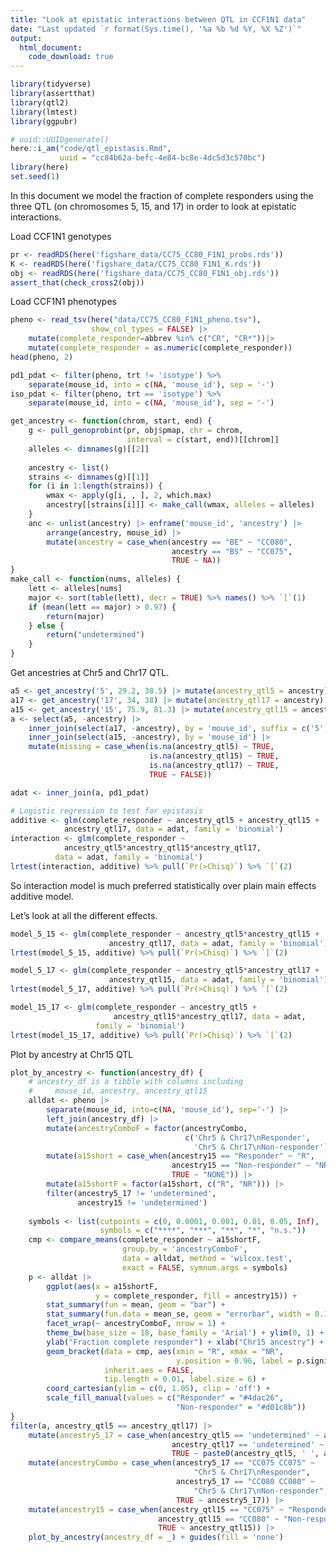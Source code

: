 ```yaml
---
title: "Look at epistatic interactions between QTL in CCF1N1 data"
date: "Last updated `r format(Sys.time(), '%a %b %d %Y, %X %Z')`"
output:
  html_document:
    code_download: true
---
```


```r
library(tidyverse)
library(assertthat)
library(qtl2)
library(lmtest)
library(ggpubr)

# uuid::UUIDgenerate()
here::i_am("code/qtl_epistasis.Rmd", 
           uuid = "cc84b62a-befc-4e84-bc8e-4dc5d3c570bc")
library(here)
set.seed(1)
```

In this document we model the fraction of complete responders using
the three QTL (on chromosomes 5, 15, and 17)
in order to look at epistatic interactions.


Load CCF1N1 genotypes
```r
pr <- readRDS(here('figshare_data/CC75_CC80_F1N1_probs.rds'))
K <- readRDS(here('figshare_data/CC75_CC80_F1N1_K.rds'))
obj <- readRDS(here('figshare_data/CC75_CC80_F1N1_obj.rds'))
assert_that(check_cross2(obj))
```

Load CCF1N1 phenotypes
```r
pheno <- read_tsv(here("data/CC75_CC80_F1N1_pheno.tsv"),
                  show_col_types = FALSE) |>
    mutate(complete_responder=abbrev %in% c("CR", "CR*"))|>
    mutate(complete_responder = as.numeric(complete_responder))
head(pheno, 2)

pd1_pdat <- filter(pheno, trt != 'isotype') %>%
    separate(mouse_id, into = c(NA, 'mouse_id'), sep = '-')
iso_pdat <- filter(pheno, trt == 'isotype') %>%
    separate(mouse_id, into = c(NA, 'mouse_id'), sep = '-')

```


```r
get_ancestry <- function(chrom, start, end) {
    g <- pull_genoprobint(pr, obj$pmap, chr = chrom, 
                          interval = c(start, end))[[chrom]]
    alleles <- dimnames(g)[[2]]
    
    ancestry <- list()
    strains <- dimnames(g)[[1]]
    for (i in 1:length(strains)) {
        wmax <- apply(g[i, , ], 2, which.max)
        ancestry[[strains[i]]] <- make_call(wmax, alleles = alleles)
    }
    anc <- unlist(ancestry) |> enframe('mouse_id', 'ancestry') |>
        arrange(ancestry, mouse_id) |>
        mutate(ancestry = case_when(ancestry == "BE" ~ "CC080",
                                    ancestry == "BS" ~ "CC075",
                                    TRUE ~ NA))
}
make_call <- function(nums, alleles) {
    lett <- alleles[nums]
    major <- sort(table(lett), decr = TRUE) %>% names() %>% `[`(1)
    if (mean(lett == major) > 0.97) {
        return(major)
    } else {
        return("undetermined")
    }
}
```

Get ancestries at Chr5 and Chr17 QTL.
```r
a5 <- get_ancestry('5', 29.2, 38.5) |> mutate(ancestry_qtl5 = ancestry)
a17 <- get_ancestry('17', 34, 38) |> mutate(ancestry_qtl17 = ancestry)
a15 <- get_ancestry('15', 75.9, 81.3) |> mutate(ancestry_qtl15 = ancestry)
a <- select(a5, -ancestry) |>
    inner_join(select(a17, -ancestry), by = 'mouse_id', suffix = c('5', '17')) |>
    inner_join(select(a15, -ancestry), by = 'mouse_id') |>
    mutate(missing = case_when(is.na(ancestry_qtl5) ~ TRUE,
                               is.na(ancestry_qtl15) ~ TRUE,
                               is.na(ancestry_qtl17) ~ TRUE,
                               TRUE ~ FALSE))

```

```r
adat <- inner_join(a, pd1_pdat)

# Logistic regression to test for epistasis
additive <- glm(complete_responder ~ ancestry_qtl5 + ancestry_qtl15 + 
            ancestry_qtl17, data = adat, family = 'binomial')
interaction <- glm(complete_responder ~ 
            ancestry_qtl5*ancestry_qtl15*ancestry_qtl17, 
          data = adat, family = 'binomial')
lrtest(interaction, additive) %>% pull(`Pr(>Chisq)`) %>% `[`(2)
```

So interaction model is much preferred statistically over plain main
effects additive model.

Let's look at all the different effects.


```r
model_5_15 <- glm(complete_responder ~ ancestry_qtl5*ancestry_qtl15 + 
                      ancestry_qtl17, data = adat, family = 'binomial')
lrtest(model_5_15, additive) %>% pull(`Pr(>Chisq)`) %>% `[`(2)

model_5_17 <- glm(complete_responder ~ ancestry_qtl5*ancestry_qtl17 + 
                      ancestry_qtl15, data = adat, family = 'binomial')
lrtest(model_5_17, additive) %>% pull(`Pr(>Chisq)`) %>% `[`(2)

model_15_17 <- glm(complete_responder ~ ancestry_qtl5 + 
                       ancestry_qtl15*ancestry_qtl17, data = adat, 
                   family = 'binomial')
lrtest(model_15_17, additive) %>% pull(`Pr(>Chisq)`) %>% `[`(2)
```

Plot by ancestry at Chr15 QTL
```r
plot_by_ancestry <- function(ancestry_df) {
    # ancestry_df is a tibble with columns including 
    #     mouse_id, ancestry, ancestry_qtl15
    alldat <- pheno |>
        separate(mouse_id, into=c(NA, 'mouse_id'), sep='-') |>
        left_join(ancestry_df) |>
        mutate(ancestryComboF = factor(ancestryCombo, 
                                       c('Chr5 & Chr17\nResponder',
                                         'Chr5 & Chr17\nNon-responder'))) |>
        mutate(a15short = case_when(ancestry15 == "Responder" ~ "R",
                                    ancestry15 == "Non-responder" ~ "NR",
                                    TRUE ~ "NONE")) |>
        mutate(a15shortF = factor(a15short, c("R", "NR"))) |>
        filter(ancestry5_17 != 'undetermined', 
               ancestry15 != 'undetermined')
    
    symbols <- list(cutpoints = c(0, 0.0001, 0.001, 0.01, 0.05, Inf), 
                    symbols = c("****", "***", "**", "*", "n.s."))
    cmp <- compare_means(complete_responder ~ a15shortF,
                         group.by = 'ancestryComboF',
                         data = alldat, method = 'wilcox.test',
                         exact = FALSE, symnum.args = symbols)
    p <- alldat |>
        ggplot(aes(x = a15shortF,
                   y = complete_responder, fill = ancestry15)) +
        stat_summary(fun = mean, geom = "bar") +
        stat_summary(fun.data = mean_se, geom = "errorbar", width = 0.1) +
        facet_wrap(~ ancestryComboF, nrow = 1) +
        theme_bw(base_size = 18, base_family = 'Arial') + ylim(0, 1) +
        ylab("Fraction complete responder") + xlab("Chr15 ancestry") +
        geom_bracket(data = cmp, aes(xmin = "R", xmax = "NR", 
                                     y.position = 0.96, label = p.signif),
                     inherit.aes = FALSE,
                     tip.length = 0.01, label.size = 6) +
        coord_cartesian(ylim = c(0, 1.05), clip = 'off') +
        scale_fill_manual(values = c("Responder" = "#4dac26",
                                     "Non-responder" = "#d01c8b"))
}
filter(a, ancestry_qtl5 == ancestry_qtl17) |>
    mutate(ancestry5_17 = case_when(ancestry_qtl5 == 'undetermined' ~ ancestry_qtl5,
                                    ancestry_qtl17 == 'undetermined' ~ ancestry_qtl17,
                                    TRUE ~ paste0(ancestry_qtl5, ' ', ancestry_qtl17))) |>
    mutate(ancestryCombo = case_when(ancestry5_17 == "CC075 CC075" ~
                                         "Chr5 & Chr17\nResponder",
                                     ancestry5_17 == "CC080 CC080" ~
                                         "Chr5 & Chr17\nNon-responder",
                                     TRUE ~ ancestry5_17)) |>
    mutate(ancestry15 = case_when(ancestry_qtl15 == "CC075" ~ "Responder",
                                 ancestry_qtl15 == "CC080" ~ "Non-responder",
                                 TRUE ~ ancestry_qtl15)) |>
    plot_by_ancestry(ancestry_df = _) + guides(fill = 'none')

```


